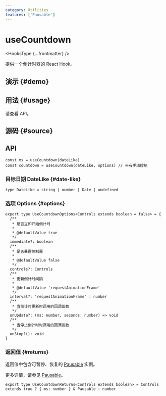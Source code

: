 ```yaml
---
category: Utilities
features: ['Pausable']
---
```


# useCountdown


<HooksType {...frontmatter} />

提供一个倒计时器的 React Hook。

## 演示 \{#demo}


<App />

## 用法 \{#usage}

请查看 API。

## 源码 \{#source}


<Source />

## API

```tsx
const ms = useCountdown(dateLike)
const countdown = useCountdown(dateLike, options) // 带有手动控制
```

### 目标日期 DateLike \{#date-like}

```tsx
type DateLike = string | number | Date | undefined
```

### 选项 Options \{#options}

```tsx
export type UseCountdownOptions<Controls extends boolean = false> = {
  /**
   * 是否立即开始倒计时
   *
   * @defaultValue true
   */
  immediate?: boolean
  /**
   * 是否暴露控制器
   *
   * @defaultValue false
   */
  controls?: Controls
  /**
   * 更新倒计时间隔
   *
   * @defaultValue 'requestAnimationFrame'
   */
  interval?: 'requestAnimationFrame' | number
  /**
   * 当倒计时更新时调用的回调函数
   */
  onUpdate?: (ms: number, seconds: number) => void
  /**
   * 当停止倒计时时调用的回调函数
   */
  onStop?(): void
}
```

### 返回值 \{#returns}

返回值中包含可暂停、恢复的 [Pausable](/docs/features/pausable) 实例。

更多详情，请参见 [Pausable](/docs/features/pausable)。

```tsx
export type UseCountdownReturns<Controls extends boolean> = Controls extends true ? { ms: number } & Pausable : number
```
